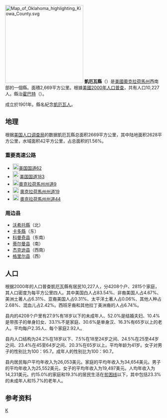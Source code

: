 {{Unreferenced|time=2019-01-16T15:05:47+00:00}}
{{Otheruses|凱厄瓦縣|subject=美國奧克拉荷馬州的一個縣|other=同名的縣}}
[[File:Map_of_Oklahoma_highlighting_Kiowa_County.svg|250px]]
'''凱厄瓦縣'''（{{lang-en|Kiowa County}}）是[[美國|美國]][[奧克拉荷馬州|奧克拉荷馬州]]西南部的一個縣。面積2,669平方公里。根據[[美國2000年人口普查|美國2000年人口普查]]，共有人口10,227人。縣治[[霍巴特_(奧克拉荷馬州)|霍巴特]]（{{lang|en|Hobard}}）。

成立於1901年。縣名紀念[[凱厄瓦人|凱厄瓦人]]。

==地理==
根据[[美国人口调查局|美国人口调查局]]的数据凱厄瓦縣总面积2669平方公里，其中陆地面积2628平方公里，水域面积42平方公里，占总面积的1.56%。

===重要高速公路===
*[[Image:US_62.svg|20px]][[美国国道62|美国国道62]]
*[[Image:US_183.svg|23px]][[美国国道183|美国国道183]]
*[[Image:Oklahoma_State_Highway_9.svg|20px]][[奧克拉荷馬州州道9|奧克拉荷馬州州道9]]
*[[Image:Oklahoma_State_Highway_19.svg|20px]] [[奧克拉荷馬州州道19|奧克拉荷馬州州道19]]
*[[Image:Oklahoma_State_Highway_44.svg|20px]] [[奧克拉荷馬州州道44|奧克拉荷馬州州道44]]

===周边县===
*[[沃希托縣_(奧克拉荷馬州)|沃希托縣]]（北）
*[[卡多縣_(奧克拉荷馬州)|卡多縣]]（东）
*[[科曼奇县_(俄克拉何马州)|科曼奇县]]（东南）
*[[蒂爾曼縣_(奧克拉荷馬州)|蒂尔曼县]]（南）
*[[杰克逊县_(俄克拉何马州)|杰克逊县]]（西南）
*[[格里爾縣_(奧克拉荷馬州)|格里尔县]]（西）

==人口==
根据2000年的人口普查凱厄瓦縣有居民10,227人，分4208个户、2815个家庭，其人口密度为每平方公里四人。其中美国白人占83.54%、非裔美国人占4.67%、美洲土著人占6.31%、亚裔美国人占0.31%、太平洋土著人占0.06%、其他人种占2.68%、混血儿占2.42%。西班牙裔和其他拉丁美洲裔的人占6.74%。

县内的4208个户里有27.9%有18岁以下的未成年人、52.0%是结婚夫妇、10.4%是带孩子的单身妇女、33.1%不是家庭、30.6%是单身汉、16.3%有65岁以上的老人。平均每户2.35人、每个家庭2.92人。

县内人口结构为24.2%在18岁以下、7.5%在18至24岁之间、24.5%在25至44岁之间、23.4%在45至64岁之间、20.3%在65岁以上。平均年龄为41岁。女子对男子的性别比为100：95.7。成年人的性别比为100：90.7。

县内居民每户平均年收入为26,053美元。家庭的平均年收入为34,654美元。男子的平均年收入为25,552美元，女子的平均年收入为19,497美元。人均年收入为14,231美元。约15.0%的家庭和19.3%的居民生活在[[贫困线|贫困线]]以下，其中包括23.3%的未成年人和15.7%的老年人。

==参考资料==
<references />

{{coord|34.92|-98.98|display=title|type:adm2nd_region:US-OK_source:UScensus1990}}

{{Oklahoma}}

[[Category:俄克拉何马州行政区划|K]]